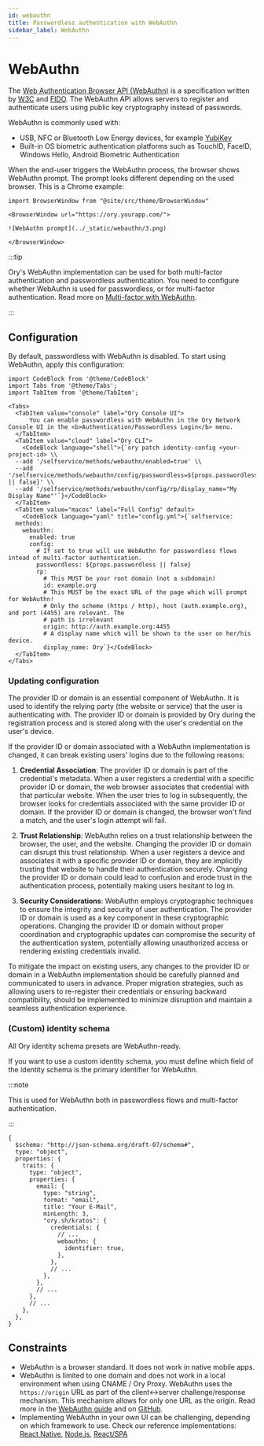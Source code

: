 ```yaml
---
id: webauthn
title: Passwordless authentication with WebAuthn
sidebar_label: WebAuthn
---
```


# WebAuthn

The [Web Authentication Browser API (WebAuthn)](https://w3c.github.io/webauthn/) is a specification written by
[W3C](https://www.w3.org/) and [FIDO](https://fidoalliance.org/). The WebAuthn API allows servers to register and authenticate
users using public key cryptography instead of passwords.

WebAuthn is commonly used with:

- USB, NFC or Bluetooth Low Energy devices, for example [YubiKey](https://www.yubico.com)
- Built-in OS biometric authentication platforms such as TouchID, FaceID, Windows Hello, Android Biometric Authentication

When the end-user triggers the WebAuthn process, the browser shows WebAuthn prompt. The prompt looks different depending on the
used browser. This is a Chrome example:

```mdx-code-block
import BrowserWindow from "@site/src/theme/BrowserWindow"

<BrowserWindow url="https://ory.yourapp.com/">

![WebAuthn prompt](../_static/webauthn/3.png)

</BrowserWindow>
```

:::tip

Ory's WebAuthn implementation can be used for both multi-factor authentication and passwordless authentication. You need to
configure whether WebAuthn is used for passwordless, or for multi-factor authentication. Read more on
[Multi-factor with WebAuthn](../mfa/20_webauthn-fido-yubikey.mdx).

:::

## Configuration

By default, passwordless with WebAuthn is disabled. To start using WebAuthn, apply this configuration:

```mdx-code-block
import CodeBlock from '@theme/CodeBlock'
import Tabs from '@theme/Tabs';
import TabItem from '@theme/TabItem';

<Tabs>
  <TabItem value="console" label="Ory Console UI">
      You can enable passwordless with WebAuthn in the Ory Network Console UI in the <b>Authentication/Passwordless Login</b> menu.
  </TabItem>
  <TabItem value="cloud" label="Ory CLI">
    <CodeBlock language="shell">{`ory patch identity-config <your-project-id> \\
  --add '/selfservice/methods/webauthn/enabled=true' \\
  --add '/selfservice/methods/webauthn/config/passwordless=${props.passwordless || false}' \\
  --add '/selfservice/methods/webauthn/config/rp/display_name="My Display Name"'`}</CodeBlock>
  </TabItem>
  <TabItem value="macos" label="Full Config" default>
    <CodeBlock language="yaml" title="config.yml">{`selfservice:
  methods:
    webauthn:
      enabled: true
      config:
        # If set to true will use WebAuthn for passwordless flows intead of multi-factor authentication.
        passwordless: ${props.passwordless || false}
        rp:
          # This MUST be your root domain (not a subdomain)
          id: example.org
          # This MUST be the exact URL of the page which will prompt for WebAuthn!
          # Only the scheme (https / http), host (auth.example.org), and port (4455) are relevant. The
          # path is irrelevant
          origin: http://auth.example.org:4455
          # A display name which will be shown to the user on her/his device.
          display_name: Ory`}</CodeBlock>
  </TabItem>
</Tabs>
```

### Updating configuration

The provider ID or domain is an essential component of WebAuthn. It is used to identify the relying party (the website or service)
that the user is authenticating with. The provider ID or domain is provided by Ory during the registration process and is stored
along with the user's credential on the user's device.

If the provider ID or domain associated with a WebAuthn implementation is changed, it can break existing users' logins due to the
following reasons:

1. **Credential Association**: The provider ID or domain is part of the credential's metadata. When a user registers a credential
   with a specific provider ID or domain, the web browser associates that credential with that particular website. When the user
   tries to log in subsequently, the browser looks for credentials associated with the same provider ID or domain. If the provider
   ID or domain is changed, the browser won't find a match, and the user's login attempt will fail.

2. **Trust Relationship**: WebAuthn relies on a trust relationship between the browser, the user, and the website. Changing the
   provider ID or domain can disrupt this trust relationship. When a user registers a device and associates it with a specific
   provider ID or domain, they are implicitly trusting that website to handle their authentication securely. Changing the provider
   ID or domain could lead to confusion and erode trust in the authentication process, potentially making users hesitant to log
   in.

3. **Security Considerations**: WebAuthn employs cryptographic techniques to ensure the integrity and security of user
   authentication. The provider ID or domain is used as a key component in these cryptographic operations. Changing the provider
   ID or domain without proper coordination and cryptographic updates can compromise the security of the authentication system,
   potentially allowing unauthorized access or rendering existing credentials invalid.

To mitigate the impact on existing users, any changes to the provider ID or domain in a WebAuthn implementation should be
carefully planned and communicated to users in advance. Proper migration strategies, such as allowing users to re-register their
credentials or ensuring backward compatibility, should be implemented to minimize disruption and maintain a seamless
authentication experience.

### (Custom) identity schema

All Ory identity schema presets are WebAuthn-ready.

If you want to use a custom identity schema, you must define which field of the identity schema is the primary identifier for
WebAuthn.

:::note

This is used for WebAuthn both in passwordless flows and multi-factor authentication.

:::

```json5 title="identity.schema.json" {16-18}
{
  $schema: "http://json-schema.org/draft-07/schema#",
  type: "object",
  properties: {
    traits: {
      type: "object",
      properties: {
        email: {
          type: "string",
          format: "email",
          title: "Your E-Mail",
          minLength: 3,
          "ory.sh/kratos": {
            credentials: {
              // ...
              webauthn: {
                identifier: true,
              },
            },
            // ...
          },
        },
        // ...
      },
      // ...
    },
  },
}
```

## Constraints

- WebAuthn is a browser standard. It does not work in native mobile apps.
- WebAuthn is limited to one domain and does not work in a local environment when using CNAME / Ory Proxy. WebAuthn uses the
  `https://origin` URL as part of the client<->server challenge/response mechanism. This mechanism allows for only one URL as the
  origin. Read more in the [WebAuthn guide](https://webauthn.guide/) and on [GitHub](https://github.com/w3c/webauthn/issues/1372).
- Implementing WebAuthn in your own UI can be challenging, depending on which framework to use. Check our reference
  implementations: [React Native](https://github.com/ory/kratos-selfservice-ui-react-native),
  [Node.js](https://github.com/ory/kratos-selfservice-ui-node), [React/SPA](https://github.com/ory/react-nextjs-example)
